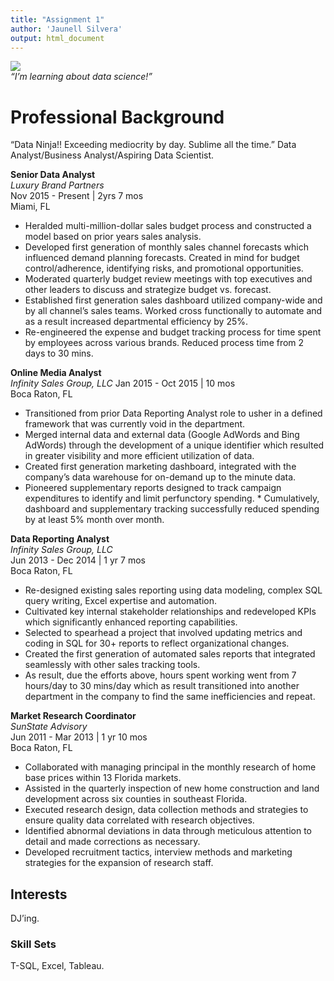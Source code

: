---
title: "Assignment 1"
author: 'Jaunell Silvera'
output: html_document
---


![](https://static1.squarespace.com/static/53a0ded4e4b0514810c15d4b/t/53a0ea40e4b0c608f456a389/1403054705778/rainbow-cat.jpg?format=500w)  
_"I'm learning about data science!"_  


# **Professional Background**  
"Data Ninja!! Exceeding mediocrity by day. Sublime all the time." Data Analyst/Business Analyst/Aspiring Data Scientist.  

__Senior Data Analyst__  
_Luxury Brand Partners_  
Nov 2015 - Present | 2yrs 7 mos  
Miami, FL  

* Heralded multi-million-dollar sales budget process and constructed a model based on prior years sales analysis.   
* Developed first generation of monthly sales channel forecasts which influenced demand planning forecasts. 
  Created in mind for budget control/adherence, identifying risks, and promotional opportunities.  
* Moderated quarterly budget review meetings with top executives and other leaders to discuss and strategize budget 
  vs. forecast.  
* Established first generation sales dashboard utilized company-wide and by all channel’s sales teams. Worked cross 
  functionally to automate and as a result increased departmental efficiency by 25%.  
* Re-engineered the expense and budget tracking process for time spent by employees across various brands. Reduced 
  process time from 2 days to 30 mins.  


__Online Media Analyst__  
_Infinity Sales Group, LLC_
Jan 2015 - Oct 2015 | 10 mos  
Boca Raton, FL  

*	Transitioned from prior Data Reporting Analyst role to usher in a defined framework that was currently void in the 
  department.  
*	Merged internal data and external data (Google AdWords and Bing AdWords) through the development of a unique 
  identifier which resulted in greater visibility and more efficient utilization of data.  
*	Created first generation marketing dashboard, integrated with the company’s data warehouse for on-demand up to the 
  minute data.  
*	Pioneered supplementary reports designed to track campaign expenditures to identify and limit perfunctory spending. *	Cumulatively, dashboard and supplementary tracking successfully reduced spending by at least 5% month over month.  


__Data Reporting Analyst__  
_Infinity Sales Group, LLC_  
Jun 2013 - Dec 2014 | 1 yr 7 mos  
Boca Raton, FL  

*	Re-designed existing sales reporting using data modeling, complex SQL query writing, Excel expertise and automation.  
* Cultivated key internal stakeholder relationships and redeveloped KPIs which significantly enhanced reporting 
  capabilities.  
*	Selected to spearhead a project that involved updating metrics and coding in SQL for 30+ reports to reflect 
  organizational changes.  
*	Created the first generation of automated sales reports that integrated seamlessly with other sales tracking tools.  
*	As result, due the efforts above, hours spent working went from 7 hours/day to 30 mins/day which as result 
  transitioned into another department in the company to find the same inefficiencies and repeat.  


__Market Research Coordinator__  
_SunState Advisory_  
Jun 2011 - Mar 2013 | 1 yr 10 mos  
Boca Raton, FL  

*	Collaborated with managing principal in the monthly research of home base prices within 13 Florida markets.  
*	Assisted in the quarterly inspection of new home construction and land development across six counties in southeast Florida.  
*	Executed research design, data collection methods and strategies to ensure quality data correlated with research objectives.  
*	Identified abnormal deviations in data through meticulous attention to detail and made corrections as necessary.  
*	Developed recruitment tactics, interview methods and marketing strategies for the expansion of research staff.  


## **Interests**  
DJ'ing.

### **Skill Sets**
T-SQL, Excel, Tableau.